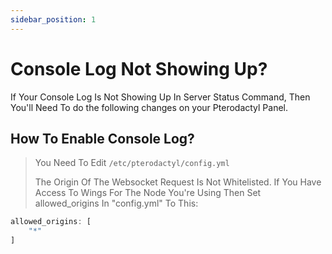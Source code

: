 ```yaml
---
sidebar_position: 1
---
```


# Console Log Not Showing Up?

If Your Console Log Is Not Showing Up In Server Status Command, Then You'll Need To do the following changes on your  Pterodactyl Panel.

## How To Enable Console Log?
> You Need To Edit `/etc/pterodactyl/config.yml`
> 
> The Origin Of The Websocket Request Is Not Whitelisted. If You Have Access To Wings For The Node You're Using Then Set allowed_origins In "config.yml" To This:

```jsx title="config.yml"
allowed_origins: [
    "*"
]
```
